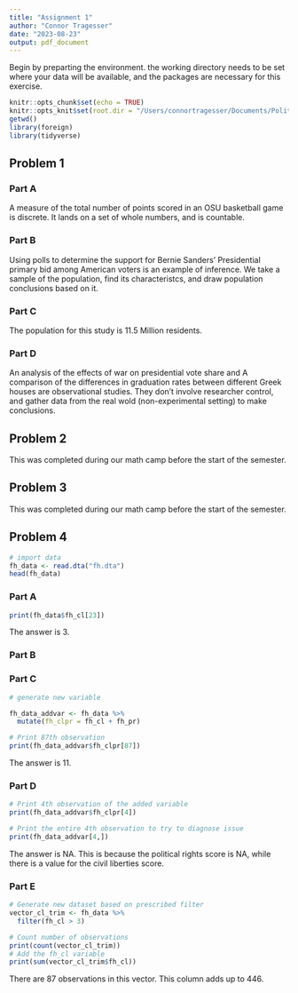 ```yaml
---
title: "Assignment 1"
author: "Connor Tragesser"
date: "2023-08-23"
output: pdf_document
---
```


Begin by preparting the environment. the working directory needs to be set where your data will be available, and the packages are necessary for this exercise.

```r
knitr::opts_chunk$set(echo = TRUE)
knitr::opts_knit$set(root.dir = "/Users/connortragesser/Documents/Political Science Coursework Readings/Quant 1/Problem Set 1/")
getwd()
library(foreign)
library(tidyverse)


```

## Problem 1

### Part A

A measure of the total number of points scored in an OSU basketball game is discrete. It lands on a set of whole numbers, and is countable.

### Part B

Using polls to determine the support for Bernie Sanders' Presidential primary bid among American voters is an example of inference. We take a sample of the population, find its characteristcs, and draw population conclusions based on it.

### Part C

The population for this study is 11.5 Million residents.

### Part D

An analysis of the effects of war on presidential vote share and A comparison of the differences in graduation rates between different Greek houses are observational studies. They don't involve researcher control, and gather data from the real wold (non-experimental setting) to make conclusions.

## Problem 2

This was completed during our math camp before the start of the semester.

## Problem 3

This was completed during our math camp before the start of the semester.

## Problem 4

```r
# import data
fh_data <- read.dta("fh.dta")
head(fh_data)
```

### Part A

```r
print(fh_data$fh_cl[23])

```

The answer is 3.

### Part B

### Part C

```r

# generate new variable 

fh_data_addvar <- fh_data %>% 
  mutate(fh_clpr = fh_cl + fh_pr)

# Print 87th observation
print(fh_data_addvar$fh_clpr[87])

```

The answer is 11.

### Part D

```r
# Print 4th observation of the added variable
print(fh_data_addvar$fh_clpr[4])

# Print the entire 4th observation to try to diagnose issue
print(fh_data_addvar[4,])

```

The answer is NA. This is because the political rights score is NA, while there is a value for the civil liberties score.

### Part E

```r

# Generate new dataset based on prescribed filter
vector_cl_trim <- fh_data %>% 
  filter(fh_cl > 3)

# Count number of observations
print(count(vector_cl_trim))
# Add the fh_cl variable
print(sum(vector_cl_trim$fh_cl))


```

There are 87 observations in this vector. This column adds up to 446.
